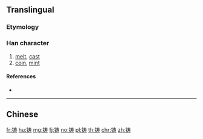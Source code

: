 {{character info/new}}
{{also|鑄}}
==Translingual==
{{Han simplified forms|鑄|鋳|铸}}

===Etymology===
{{Han simp|鑄|f=釒|t=钅|f2=壽|t2=寿}}

===Han character===
{{Han char|rn=167|rad=钅|as=07|sn=12|four=|canj=CQKI,OPQKI,XCQKI|ids=⿰钅寿}}

# [[melt]], [[cast]]
# [[coin]], [[mint]]

====References====
* {{Han ref|kx=1328.061|hdz=64203.070|uh=94F8|ud=38136}}

----

==Chinese==
{{zh-see|鑄}}

[[fr:铸]]
[[hu:铸]]
[[mg:铸]]
[[fj:铸]]
[[no:铸]]
[[pl:铸]]
[[th:铸]]
[[chr:铸]]
[[zh:铸]]